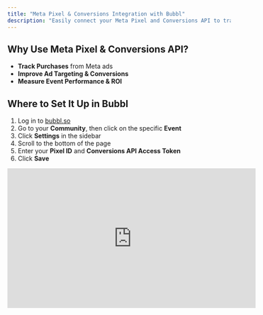 ```yaml
---
title: "Meta Pixel & Conversions Integration with Bubbl"
description: "Easily connect your Meta Pixel and Conversions API to track and optimize your event marketing. Setup takes less than 3 minutes."
---
```


## Why Use Meta Pixel & Conversions API?

- **Track Purchases** from Meta ads
- **Improve Ad Targeting & Conversions**
- **Measure Event Performance & ROI**

## Where to Set It Up in Bubbl

1. Log in to [bubbl.so](https://bubbl.so/explore)
2. Go to your **Community**, then click on the specific **Event**
3. Click **Settings** in the sidebar
4. Scroll to the bottom of the page
5. Enter your **Pixel ID** and **Conversions API Access Token**
6. Click **Save**

<iframe width="560" height="315" src="https://www.youtube.com/embed/LqRcwZ7D7dg?si=1X78w64M-x8sW_fe" title="YouTube video player" frameborder="0" allow="accelerometer; autoplay; clipboard-write; encrypted-media; gyroscope; picture-in-picture; web-share" referrerpolicy="strict-origin-when-cross-origin" allowfullscreen />

## How to Get Your Meta Pixel ID

1. Go to [Meta Ads Manager](https://adsmanager.facebook.com/adsmanager)
2. Open **Events Manager**
3. Click **Connect Data Sources** → Select **Web** → Click **Connect**
4. Name your Pixel and (optionally) enter a website
5. Copy your **Pixel ID** from the dashboard

## How to Get a Conversions API Access Token

1. In **Events Manager**, select your Pixel
2. Go to the **Settings** tab
3. Scroll to the **Conversions API** section
4. Click **Generate Access Token**
5. Copy the token (Meta will not show it again)

_This token is tied to your Pixel, not to your user account._

## Test Your Setup

1. Go to Meta's **Event Testing Tool** in Events Manager
2. Enter the URL or endpoint
3. Confirm events are received

<Info>
  Keep your **access token** secure

  Regularly monitor Meta Events Manager for incoming data

  Make sure you're compliant with GDPR / CCPA and other privacy laws
</Info>

## Events we are tracking

1. **Page View:  **User visited an event page
   - Properties: 
     - event_id: unique identifier of the event
     - event_visibility: "public" or "private"
2. **View Content: **User viewed event details
   - Properties:
     - content_ids: [eventId]
     - content_type: "product"
     - event_id: unique identifier of the event
     - event_visibility: "public" or "private"
3. **AddToCart: **User added a ticket to his cart (ticket tier selected, bottom sheet opened)
   - Properties:
     - content_ids: [ticketId]
     - content_type: "product"
     - value: Price of the ticket
     - currency: [EventCurrency]
     - event_id: unique identifier of the event
     - event_visibility: "public" or "private"
4. **InitiateCheckout: **User started an order (clicked “Continue” or "Apple Pay")
   - Properties:
     - num_items: Quantity of Tickets
     - value: Price of the ticket
     - currency: [EventCurrency]
     - event_id: unique identifier of the event
     - event_visibility: "public" or "private"
5. **AddPaymentInfo: **User entered payment information (Completed Stripe Form)
   - Properties:
     - payment_method: "card"
     - event_id: unique identifier of the event
     - event_visibility: "public" or "private"
6. **Purchase: **User completed a purchase and has a valid order
   - Properties:
     - content_ids: [ticketId]
     - content_type: "product"
     - value: Price of the ticket
     - currency: [EventCurrency]
     - num_items: Quantity of Tickets
     - purchase_id: unique purchase identifier
     - event_id: unique identifier of the event
     - event_visibility: "public" or "private"